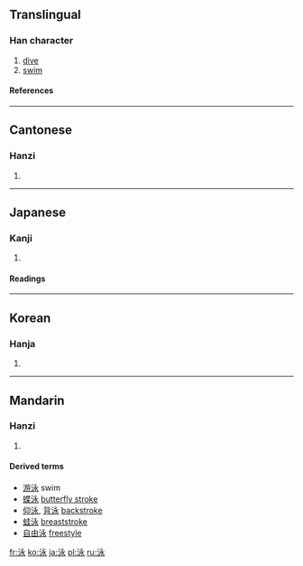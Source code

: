 ==Translingual==
===Han character===
{{Han char|rn=85|rad=水|as=05|sn=8|four=3313<sub>2</sub>|canj=水戈弓水 (EINE)|ids=⿰[[氵]][[永]]}}
# [[dive]]
# [[swim]]
====References====
{{Han ref|kx=0619.020|dkj=17328|dj=1014.030|hdz=31595.050|uh=6CF3|ud=27891|bh=AA61|bd=43617}}

----

==Cantonese==
===Hanzi===
{{yue-hanzi|jyut=|y=wing6}}
# {{defn|Cantonese}}

----
==Japanese==
===Kanji===
{{ja-kanji|grade=3|rs=水05}}
# {{defn|Japanese}} 
====Readings====
{{ja-readings|on=[[えい]] (ei)|kun=[[およぐ]] (oyogu)}}

----
==Korean==
===Hanja===
{{ko-hanja|hangeul=영|eumhun=|rv=yeong|mr=yŏng|y=yeng}}
# {{defn|Korean}}

----
==Mandarin==
===Hanzi===
{{cmn-hanzi|pin=[[yǒng]] ([[yong3]])|wg=yung<sup>3</sup>}}
# {{defn|Mandarin}}
====Derived terms====
*[[游泳]] swim
*[[蝶泳]] [[butterfly stroke]]
*[[仰泳]], [[背泳]] [[backstroke]]
*[[蛙泳]] [[breaststroke]]
*[[自由泳]] [[freestyle]]

[[fr:泳]]
[[ko:泳]]
[[ja:泳]]
[[pl:泳]]
[[ru:泳]]